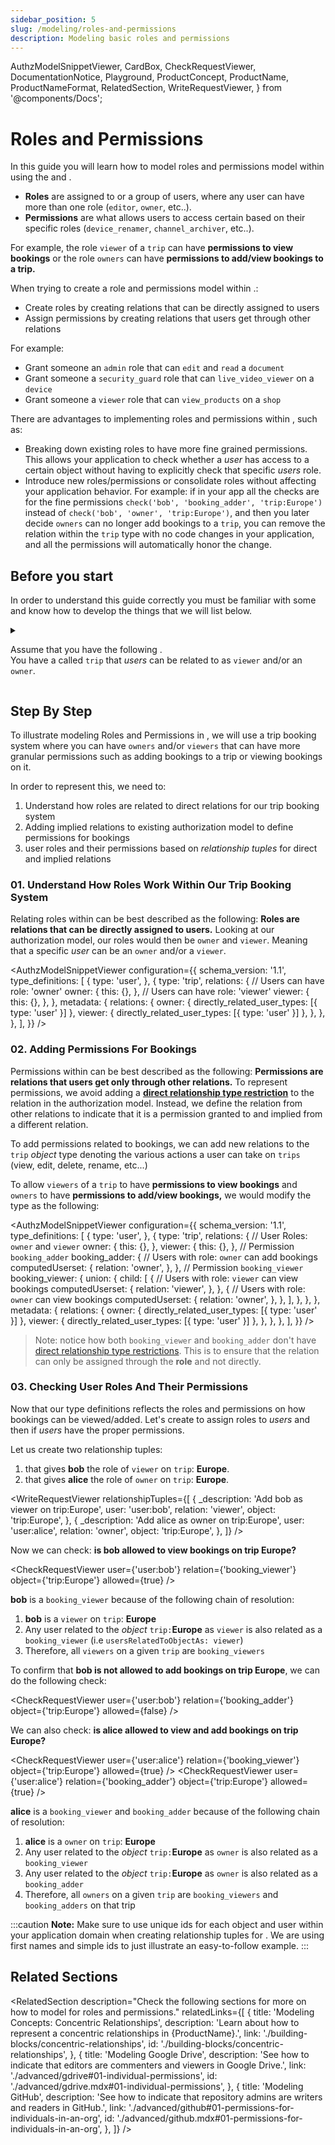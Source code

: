 ```yaml
---
sidebar_position: 5
slug: /modeling/roles-and-permissions
description: Modeling basic roles and permissions
---
```


  AuthzModelSnippetViewer,
  CardBox,
  CheckRequestViewer,
  DocumentationNotice,
  Playground,
  ProductConcept,
  ProductName,
  ProductNameFormat,
  RelatedSection,
  WriteRequestViewer,
} from '@components/Docs';

# Roles and Permissions

<DocumentationNotice />

In this guide you will learn how to model roles and permissions model within <ProductName format={ProductNameFormat.ProductLink}/> using the _<ProductConcept section="what-is-an-authorization-model" linkName="authorization model" />_ and _<ProductConcept section="what-is-a-relationship-tuple" linkName="relationship tuple" />_.

- **Roles** are assigned to <ProductConcept section="what-is-a-user" linkName="users" /> or a group of users, where any user can have more than one role (`editor`, `owner`, etc..).
- **Permissions** are what allows users to access certain <ProductConcept section="what-is-an-object" linkName="objects" /> based on their specific roles (`device_renamer`, `channel_archiver`, etc..).

For example, the role `viewer` of a `trip` can have **permissions to view bookings** or the role `owners` can have **permissions to add/view bookings to a trip.**

<CardBox title="When to use" appearance="filled">

When trying to create a role and permissions model within <ProductName format={ProductNameFormat.ShortForm}/>.:

- Create roles by creating relations that can be directly assigned to users
- Assign permissions by creating relations that users get through other relations

For example:

- Grant someone an `admin` role that can `edit` and `read` a `document`
- Grant someone a `security_guard` role that can `live_video_viewer` on a `device`
- Grant someone a `viewer` role that can `view_products` on a `shop`

There are advantages to implementing roles and permissions within <ProductName format={ProductNameFormat.ShortForm}/>, such as:

- Breaking down existing roles to have more fine grained permissions. This allows your application to check whether a _user_ has access to a certain object without having to explicitly check that specific _users_ role.
- Introduce new roles/permissions or consolidate roles without affecting your application behavior. For example: if in your app all the checks are for the fine permissions `check('bob', 'booking_adder', 'trip:Europe')` instead of `check('bob', 'owner', 'trip:Europe')`, and then you later decide `owners` can no longer add bookings to a `trip`, you can remove the relation within the `trip` type with no code changes in your application, and all the permissions will automatically honor the change.

</CardBox>

## Before you start

In order to understand this guide correctly you must be familiar with some <ProductConcept /> and know how to develop the things that we will list below.

<details>
<summary>

Assume that you have the following <ProductConcept section="what-is-an-authorization-model" linkName="authorization model" />.<br />
You have a <ProductConcept section="what-is-a-type" linkName="type" /> called `trip` that _users_ can be related to as `viewer` and/or an `owner`.

</summary>

<AuthzModelSnippetViewer
  configuration={{
    schema_version: '1.1',
    type_definitions: [
      {
        type: 'user',
      },
      {
        type: 'trip',
        relations: {
          owner: {
            this: {},
          },
          viewer: {
            this: {},
          },
        },
        metadata: {
          relations: {
            owner: { directly_related_user_types: [{ type: 'user' }] },
            viewer: { directly_related_user_types: [{ type: 'user' }] },
          },
        },
      },
    ],
  }}
/>

<hr />

In addition, you will need to know the following:

### Direct Access

You need to know how to create an authorization model and create a relationship tuple to grant a user access to an object. [Learn more →](./direct-access.mdx)

### <ProductName format={ProductNameFormat.ShortForm}/> Concepts

- A <ProductConcept section="what-is-a-type" linkName="Type" />: a class of objects that have similar characteristics
- A <ProductConcept section="what-is-a-user" linkName="User" />: an entity in the system that can be related to an object
- A <ProductConcept section="what-is-a-relation" linkName="Relation" />: is a string defined in the type definition of an authorization model that defines the possibility of a relationship between an object of the same type as the type definition and a user in the system
- An <ProductConcept section="what-is-an-object" linkName="Object" />: represents an entity in the system. Users' relationships to it can be define through relationship tuples and the authorization model
- A <ProductConcept section="what-is-a-relationship-tuple" linkName="Relationship Tuple" />: a grouping consisting of a user, a relation and an object stored in Auth <ProductName format={ProductNameFormat.ShortForm}/>
- A <ProductConcept section="what-is-a-relationship" linkName="Relationship" />: <ProductName format={ProductNameFormat.ShortForm}/> will be called to check if there is a relationship between a user and an object, indicating that the access is allowed
- [Direct Relationship Type Restrictions](../configuration-language.mdx#the-direct-relationship-type-restrictions): can be used to indicate direct relationships between users and objects
- A <ProductConcept section="what-is-a-check-request" linkName="Check API Request" /> the Check API Request is used to check for relationships between users and objects

</details>

<Playground />

## Step By Step

To illustrate modeling Roles and Permissions in <ProductName format={ProductNameFormat.ShortForm}/>, we will use a trip booking system where you can have `owners` and/or `viewers` that can have more granular permissions such as adding bookings to a trip or viewing bookings on it.

In order to represent this, we need to:

1. Understand how roles are related to direct relations for our trip booking system
2. Adding implied relations to existing authorization model to define permissions for bookings
3. <ProductConcept section="what-is-a-check-request" linkName="Checking" /> user roles and their permissions based on *relationship
   tuples* for direct and implied relations

### 01. Understand How Roles Work Within Our Trip Booking System

Relating roles within <ProductName format={ProductNameFormat.ShortForm}/> can be best described as the following: **Roles are relations that can be directly assigned to users.** Looking at our authorization model, our roles would then be `owner` and `viewer`. Meaning that a specific _user_ can be an `owner` and/or a `viewer`.

<AuthzModelSnippetViewer
  configuration={{
    schema_version: '1.1',
    type_definitions: [
      {
        type: 'user',
      },
      {
        type: 'trip',
        relations: {
          // Users can have role: 'owner'
          owner: {
            this: {},
          },
          // Users can have role: 'viewer'
          viewer: {
            this: {},
          },
        },
        metadata: {
          relations: {
            owner: { directly_related_user_types: [{ type: 'user' }] },
            viewer: { directly_related_user_types: [{ type: 'user' }] },
          },
        },
      },
    ],
  }}
/>

### 02. Adding Permissions For Bookings

Permissions within <ProductName format={ProductNameFormat.LongForm}/> can be best described as the following: **Permissions are relations that users get only through other relations.** To represent permissions, we avoid adding a [**direct relationship type restriction**](../configuration-language.mdx#the-direct-relationship-type-restrictions) to the relation in the authorization model. Instead, we define the relation from other relations to indicate that it is a permission granted to and implied from a different relation.

To add permissions related to bookings, we can add new relations to the `trip` _object_ type denoting the various actions a user can take on `trips` (view, edit, delete, rename, etc...)

To allow `viewers` of a `trip` to have **permissions to view bookings** and `owners` to have **permissions to add/view bookings,** we would modify the type as the following:

<AuthzModelSnippetViewer
  configuration={{
    schema_version: '1.1',
    type_definitions: [
      {
        type: 'user',
      },
      {
        type: 'trip',
        relations: {
          // User Roles: `owner` and `viewer`
          owner: {
            this: {},
          },
          viewer: {
            this: {},
          },
          // Permission `booking_adder`
          booking_adder: {
            // Users with role: `owner` can add bookings
            computedUserset: {
              relation: 'owner',
            },
          },
          // Permission `booking_viewer`
          booking_viewer: {
            union: {
              child: [
                {
                  // Users with role: `viewer` can view bookings
                  computedUserset: {
                    relation: 'viewer',
                  },
                },
                {
                  // Users with role: `owner` can view bookings
                  computedUserset: {
                    relation: 'owner',
                  },
                },
              ],
            },
          },
        },
        metadata: {
          relations: {
            owner: { directly_related_user_types: [{ type: 'user' }] },
            viewer: { directly_related_user_types: [{ type: 'user' }] },
          },
        },
      },
    ],
  }}
/>

> Note: notice how both `booking_viewer` and `booking_adder` don't have [direct relationship type restrictions](../configuration-language.mdx#the-direct-relationship-type-restrictions). This is to ensure that the relation can only be assigned through the **role** and not directly.

### 03. Checking User Roles And Their Permissions

Now that our type definitions reflects the roles and permissions on how bookings can be viewed/added. Let's create _<ProductConcept section="what-is-a-relationship-tuple" linkName="relationship tuples" />_ to assign roles to _users_ and then *<ProductConcept section="what-is-a-check-request" linkName="check" />* if _users_ have the proper permissions.

Let us create two relationship tuples:

1. that gives **bob** the role of `viewer` on `trip`: **Europe**.
2. that gives **alice** the role of `owner` on `trip`: **Europe**.

<WriteRequestViewer
  relationshipTuples={[
    {
      _description: 'Add bob as viewer on trip:Europe',
      user: 'user:bob',
      relation: 'viewer',
      object: 'trip:Europe',
    },
    {
      _description: 'Add alice as owner on trip:Europe',
      user: 'user:alice',
      relation: 'owner',
      object: 'trip:Europe',
    },
  ]}
/>

Now we can check: **is bob allowed to view bookings on trip Europe?**

<CheckRequestViewer user={'user:bob'} relation={'booking_viewer'} object={'trip:Europe'} allowed={true} />

**bob** is a `booking_viewer` because of the following chain of resolution:

1. **bob** is a `viewer` on `trip`: **Europe**
2. Any user related to the _object_ `trip:`**Europe** as `viewer` is also related as a `booking_viewer` (i.e `usersRelatedToObjectAs: viewer`)
3. Therefore, all `viewers` on a given `trip` are `booking_viewers`

To confirm that **bob is not allowed to add bookings on trip Europe**, we can do the following check:

<CheckRequestViewer user={'user:bob'} relation={'booking_adder'} object={'trip:Europe'} allowed={false} />

We can also check: **is alice allowed to view and add bookings on trip Europe?**

<CheckRequestViewer user={'user:alice'} relation={'booking_viewer'} object={'trip:Europe'} allowed={true} />
<CheckRequestViewer user={'user:alice'} relation={'booking_adder'} object={'trip:Europe'} allowed={true} />

**alice** is a `booking_viewer` and `booking_adder` because of the following chain of resolution:

1. **alice** is a `owner` on `trip`: **Europe**
2. Any user related to the _object_ `trip:`**Europe** as `owner` is also related as a `booking_viewer`
3. Any user related to the _object_ `trip:`**Europe** as `owner` is also related as a `booking_adder`
4. Therefore, all `owners` on a given `trip` are `booking_viewers` and `booking_adders` on that trip

:::caution
**Note:** Make sure to use unique ids for each object and user within your application domain when creating relationship tuples for <ProductName format={ProductNameFormat.LongForm}/>. We are using first names and simple ids to just illustrate an easy-to-follow example.
:::

## Related Sections

<RelatedSection
  description="Check the following sections for more on how to model for roles and permissions."
  relatedLinks={[
    {
      title: 'Modeling Concepts: Concentric Relationships',
      description: 'Learn about how to represent a concentric relationships in {ProductName}.',
      link: './building-blocks/concentric-relationships',
      id: './building-blocks/concentric-relationships',
    },
    {
      title: 'Modeling Google Drive',
      description: 'See how to indicate that editors are commenters and viewers in Google Drive.',
      link: './advanced/gdrive#01-individual-permissions',
      id: './advanced/gdrive.mdx#01-individual-permissions',
    },
    {
      title: 'Modeling GitHub',
      description: 'See how to indicate that repository admins are writers and readers in GitHub.',
      link: './advanced/github#01-permissions-for-individuals-in-an-org',
      id: './advanced/github.mdx#01-permissions-for-individuals-in-an-org',
    },
  ]}
/>
